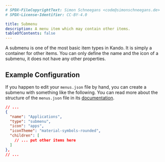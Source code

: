 ```yaml
---
# SPDX-FileCopyrightText: Simon Schneegans <code@simonschneegans.de>
# SPDX-License-Identifier: CC-BY-4.0

title: Submenu
description: A menu item which may contain other items.
tableOfContents: false
---
```


A submenu is one of the most basic item types in Kando. 
It is simply a container for other items.
You can only define the name and the icon of a submenu, it does not have any other properties.

## Example Configuration

If you happen to edit your `menus.json` file by hand, you can create a submenu with something like the following.
You can read more about the structure of the `menus.json` file in its [documentation](/config-files).

```json title="menus.json"
// ...
{
  "name": "Applications",
  "type": "submenu",
  "icon": "apps",
  "iconTheme": "material-symbols-rounded",
  "children": [
    // ... put other items here
  ]
},
// ...
```